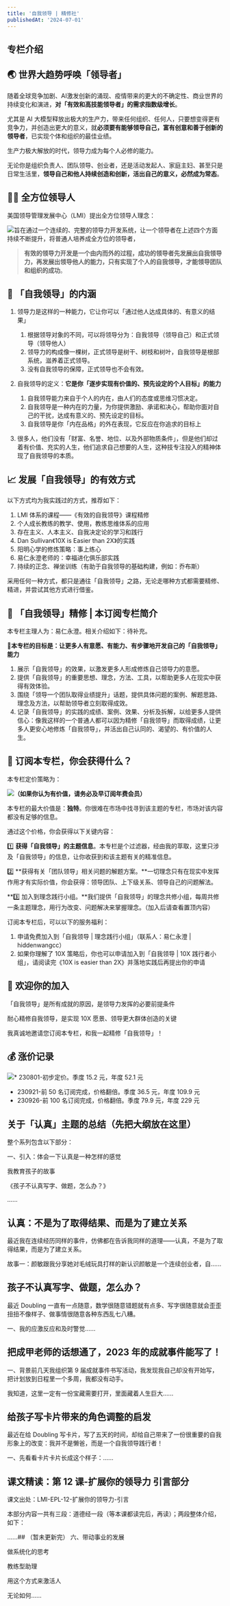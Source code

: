 ```yaml
---
title: '自我领导 | 精修社'
publishedAt: '2024-07-01'
---
```


## 专栏介绍

🌏 世界大趋势呼唤「领导者」
--------------

随着全球竞争加剧、AI激发创新的涌现、疫情带来的更大的不确定性、商业世界的持续变化和演进，**对「有效和高技能领导者」的需求指数级增长**。

尤其是 AI 大模型释放出极大的生产力，带来任何组织、任何人，只要想变得更有竞争力，并创造出更大的意义，就**必须要有能够领导自己，富有创意和善于创新的领导者**，已实现个体和组织的最佳业绩。

生产力极大解放的时代，领导力成为每个人必修的能力。

无论你是组织负责人、团队领导、创业者，还是活动发起人、家庭主妇、甚至只是日常生活里，**领导自己和他人持续创造和创新，活出自己的意义，必然成为常态**。

🙋🏻 全方位领导人
---------

美国领导管理发展中心（LMI）提出全方位领导人理念：

![](https://static.xiaobot.net/file/2023-08-29/129823/4c18c04b12032dc6b813df44a312b8a9.png)旨在通过一个连续的、完整的领导力开发系统，让一个领导者在上述四个方面持续不断提升，将普通人培养成全方位的领导者，


> **有效的领导力开发是一个由内而外的过程，成功的领导者先发展出自我领导力，再发展出领导他人的能力，只有实现了个人的自我领导，才能领导团队和组织的成功**。

🔮 「自我领导」的内涵
-----------

1. 领导力是这样的一种能力，它让你可以「通过他人达成具体的、有意义的结果」


	1. 根据领导对象的不同，可以将领导分为：自我领导（领导自己）和正式领导（领导他人）
	2. 领导力的构成像一棵树，正式领导是树干、树枝和树叶，自我领导是根部系统，滋养着正式领导。
	3. 没有自我领导的保障，正式领导也不会有效。
2. 自我领导的定义：**它是你「逐步实现有价值的、预先设定的个人目标」的能力**


	1. 自我领导能力来自于个人的内在，由人们的态度或思维习惯决定。
	2. 自我领导是一种内在的力量，为你提供激励、承诺和决心，帮助你面对自己的干扰，达成有意义的、预先设定的目标。
	3. 自我领导是你「内在品格」的外在表现，它反应在你追求的目标上
3. 很多人，他们没有「财富、名誉、地位、以及外部物质条件」，但是他们却过着有价值、充实的人生，他们追求自己想要的人生，这种技专注投入的精神体现了自我领导的本质。

📈 发展「自我领导」的有效方式
---------------

以下方式均为我实践过的方式，推荐如下：

1. LMI 体系的课程——《有效的自我领导》课程精修
2. 个人成长教练的教学、使用，教练思维体系的应用
3. 存在主义、人本主义、自我决定论的学习和践行
4. Dan Sullivan《10X is Easier than 2X》的实践
5. 阳明心学的修炼策略：事上练心
6. 易仁永澄老师的：幸福进化俱乐部实践
7. 持续的正念、禅坐训练（有助于自我领导的基础构建，例如：乔布斯）

采用任何一种方式，都只是通往「自我领导」之路，无论走哪种方式都需要精修、精进，并尝试其他方式进行借鉴。

🪩 「自我领导」精修 | 本订阅专栏简介
--------------------

本专栏主理人为：易仁永澄。相关介绍如下：待补充。

**🎯本专栏的目标是：让更多人有意愿、有能力、有步骤地开发自己的「自我领导」能力**

1. 展示「自我领导」的效果，以激发更多人形成修炼自己领导力的意愿。
2. 提供「自我领导」的重要思想、理念，方法、工具，以帮助更多人在现实中获得有效体验。
3. 围绕「领导一个团队取得业绩提升」话题，提供具体问题的案例、解题思路、理念及方法，以帮助领导者立刻取得成效。
4. 记录「自我领导」的实践的成绩、案例、效果、分析及拆解，以给更多人提供信心：像我这样的一个普通人都可以因为精修「自我领导」而取得成绩，让更多人更安心地修炼「自我领导」，并活出自己认同的、渴望的、有价值的人生。

**💎 订阅本专栏，你会获得什么？**
-------------------

本专栏定价策略为：

![](https://static.xiaobot.net/file/2023-09-26/129823/a29343c6aa834931f17d89f8492ed5fa.png)**（如果你认为有价值，请务必及早订阅年费会员）**

本专栏的最大价值是：**独特**。你很难在市场中找寻到该主题的专栏，市场对该内容都没有足够的信息。

通过这个价格，你会获得以下关键内容：

1️⃣ **获得「自我领导」的主题信息**。本专栏是个过滤器，经由我的萃取，这里只涉及「自我领导」的信息，让你收获到和该主题有关的精准信息。

2️⃣ **获得有关「团队领导」相关问题的解题方案。**一切理念只有在现实中发挥作用才有实际价值，你会获得：领导团队、上下级关系、领导自己的问题解法。

**3️⃣ 加入到理念践行小组。**我们提供「自我领导」的理念共修小组，每周共修一条主题理念，用行为改变、问题解决来掌握理念。（加入后请查看置顶内容）

订阅本专栏后，可以以下的服务福利：

1. 申请免费加入到「自我领导 | 理念践行小组」（联系人：易仁永澄 | hiddenwangcc）
2. 如果你理解了 10X 策略后，你也可以申请加入到「自我领导 | 10X 践行者小组」，请阅读完《10X is easier than 2X》并落地实践后再提出你的申请

🥯 欢迎你的加入
--------

「自我领导」是所有成就的原因，是领导力发挥的必要前提条件

耐心精修自我领导，是实现 10X 愿景、领导更大群体创造的关键

我真诚地邀请您订阅本专栏，和我一起精修「自我领导」！

💰 涨价记录
------

![](https://static.xiaobot.net/file/2023-09-26/129823/a29343c6aa834931f17d89f8492ed5fa.png)* 230801-初步定价。季度 15.2 元，年度 52.1 元
* 230921-前 50 名订阅完成，价格翻倍。季度 36.5 元，年度 109.9 元
* 230926-前 100 名订阅完成，价格翻倍。季度 79.9 元，年度 229 元


## 关于「认真」主题的总结（先把大纲放在这里）
整个系列包含以下部分：

一、引入：体会一下认真是一种怎样的感觉

我教育孩子的故事

《孩子不认真写字、做题，怎么办？》

......

## 认真：不是为了取得结果、而是为了建立关系
最近我在连续经历同样的事件，仿佛都在告诉我同样的道理——认真，不是为了取得结果，而是为了建立关系。

故事一：颜敏跟我分享她对毛绒玩具打样的新认识颜敏是一个连续创业者，自......

## 孩子不认真写字、做题，怎么办？
最近 Doubling 一直有一点随意，数学很随意错题就有点多、写字很随意就会歪歪扭扭不像样子、做事情很随意各种东西乱七八糟。

一、我的应激反应和及时警觉......

## 把成甲老师的话想通了，2023 年的成就事件能写了！
一、背景前几天我组织第 9 届成就事件书写活动，我发现我自己却没有开始写，把计划放到日程里一个多周，我都没有动手。

我知道，这里一定有一份宝藏需要打开，里面藏着人生巨大......

## 给孩子写卡片带来的角色调整的启发
最近在给 Doubling 写卡片，写了五天的时间，却给自己带来了一份很重要的自我形象上的改变：我并不是懒爸，而是一个自我领导践行者！

一、先看看卡片卡片长成这个样子：......

## 课文精读：第 12 课-扩展你的领导力 引言部分
课文出处：LMI-EPL-12-扩展你的领导力-引言

本部分内容一共有三段：道德经一段（等本课都读完后，再读）；两段整体介绍，如下：

......## （暂未更新完）
六、带动事业的发展

做系统化的思考

教练型助理

用这个方式来激活人

无论如何......

